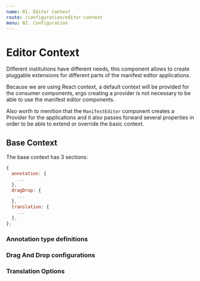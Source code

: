 ```yaml
---
name: 01. Editor Context
route: /configuration/editor-context
menu: 02. Configuration
---
```



# Editor Context

Different institutions have different needs, this component allows to create pluggable 
extensions for different parts of the manifest editor applications.

<PropsTable of={EditorProvider} />

Because we are using React context, a default context will be provided for the consumer components, ergo 
creating a provider is not necessary to be able to use the manifest editor components.

Also worth to menition that the `ManifestEditor` component creates a Provider 
for the applications and it also passes forward several properties in order to be 
able to extend or override the basic context.

## Base Context

The base context has 3 sections:

```js
{
  annotation: {
    ...
  },
  dragDrop: {
    ...
  },
  translation: {
    ...
  },
};
```

### Annotation type definitions

### Drag And Drop configurations

### Translation Options

